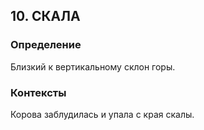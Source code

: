 ## 10. СКАЛА
### Определение
Близкий к вертикальному склон горы.

### Контексты
Корова заблудилась и упала с края скалы.

